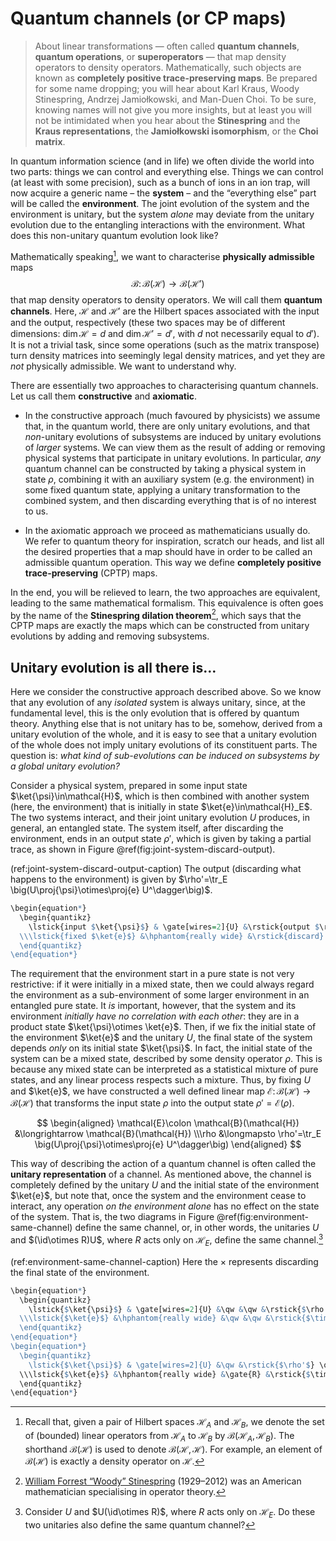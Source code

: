 # Quantum channels (or CP maps) {#chapter10}

> About linear transformations --- often called **quantum channels**, **quantum operations**, or **superoperators** --- that map density operators to density operators. Mathematically, such objects are known as **completely positive trace-preserving maps**. Be prepared for some name dropping; you will hear about Karl Kraus, Woody Stinespring, Andrzej Jamiołkowski, and Man-Duen Choi. To be sure, knowing names will not give you more insights, but at least you will not be intimidated when you hear about the **Stinespring** and the **Kraus representations**, the **Jamiołkowski isomorphism**, or the **Choi matrix**.

In quantum information science (and in life) we often divide the world into two parts: things we can control and everything else.
Things we can control (at least with some precision), such as a bunch of ions in an ion trap, will now acquire a generic name -- the **system** -- and the "everything else" part will be called the **environment**.
The joint evolution of the system and the environment is unitary, but the system _alone_ may deviate from the unitary evolution due to the entangling interactions with the environment.
What does this non-unitary quantum evolution look like?

Mathematically speaking^[Recall that, given a pair of Hilbert spaces $\mathcal{H}_A$ and $\mathcal{H}_B$, we denote the set of (bounded) linear operators from $\mathcal{H}_A$ to $\mathcal{H}_B$ by $\mathcal{B}(\mathcal{H}_A,\mathcal{H}_B)$. The shorthand $\mathcal{B}(\mathcal{H})$ is used to denote $\mathcal{B(H,H)}$. For example, an element of $\mathcal{B}(\mathcal{H})$ is exactly a density operator on $\mathcal{H}$.], we want to characterise **physically admissible** maps
$$
  \mathcal{B}\colon \mathcal{B}(\mathcal{H}) \to \mathcal{B}(\mathcal{H}')
$$
that map density operators to density operators.
We will call them **quantum channels**.
Here, $\mathcal{H}$ and $\mathcal{H}'$ are the Hilbert spaces associated with the input and the output, respectively (these two spaces may be of different dimensions: $\dim\mathcal{H}=d$ and $\dim\mathcal{H}'=d'$, with $d$ not necessarily equal to $d'$).
It is not a trivial task, since some operations (such as the matrix transpose) turn density matrices into seemingly legal density matrices, and yet they are _not_ physically admissible.
We want to understand why.

There are essentially two approaches to characterising quantum channels. Let us call them **constructive** and **axiomatic**.

- In the constructive approach (much favoured by physicists) we assume that, in the quantum world, there are only unitary evolutions, and that _non_-unitary evolutions of subsystems are induced by unitary evolutions of _larger_ systems.
We can view them as the result of adding or removing physical systems that participate in unitary evolutions.
In particular, _any_ quantum channel can be constructed by taking a physical system in state $\rho$, combining it with an auxiliary system (e.g. the environment) in some fixed quantum state, applying a unitary transformation to the combined system, and then discarding everything that is of no interest to us.

- In the axiomatic approach we proceed as mathematicians usually do.
We refer to quantum theory for inspiration, scratch our heads, and list all the desired properties that a map should have in order to be called an admissible quantum operation.
This way we define **completely positive trace-preserving** (CPTP) maps.

In the end, you will be relieved to learn, the two approaches are equivalent, leading to the same mathematical formalism.
This equivalence is often goes by the name of the **Stinespring dilation theorem**^[[William Forrest "Woody" Stinespring](https://en.wikipedia.org/wiki/W._Forrest_Stinespring) (1929--2012) was an American mathematician specialising in operator theory.], which says that the CPTP maps are exactly the maps which can be constructed from unitary evolutions by adding and removing subsystems.






## Unitary evolution is all there is...

Here we consider the constructive approach described above.
So we know that any evolution of any _isolated_ system is always unitary, since, at the fundamental level, this is the only evolution that is offered by quantum theory.
Anything else that is not unitary has to be, somehow, derived from a unitary evolution of the whole, and it is easy to see that a unitary evolution of the whole does not imply unitary evolutions of its constituent parts.
The question is: _what kind of sub-evolutions can be induced on subsystems by a global unitary evolution?_

Consider a physical system, prepared in some input state $\ket{\psi}\in\mathcal{H}$, which is then combined with another system (here, the environment) that is initially in state $\ket{e}\in\mathcal{H}_E$.
The two systems interact, and their joint unitary evolution $U$ produces, in general, an entangled state.
The system itself, after discarding the environment, ends in an output state $\rho'$, which is given by taking a partial trace, as shown in Figure \@ref(fig:joint-system-discard-output).

(ref:joint-system-discard-output-caption) The output (discarding what happens to the environment) is given by $\rho'=\tr_E \big(U\proj{\psi}\otimes\proj{e} U^\dagger\big)$.

```r
\begin{equation*}
  \begin{quantikz}
    \lstick{input $\ket{\psi}$} & \gate[wires=2]{U} &\rstick{output $\rho'$} \qw
  \\\lstick{fixed $\ket{e}$} &\hphantom{really wide} &\rstick{discard} \qw
  \end{quantikz}
\end{equation*}
```

The requirement that the environment start in a pure state is not very restrictive: if it were initially in a mixed state, then we could always regard the environment as a sub-environment of some larger environment in an entangled pure state.
It _is_ important, however, that the system and its environment _initially have no correlation with each other_: they are in a product state $\ket{\psi}\otimes \ket{e}$.
Then, if we fix the initial state of the environment $\ket{e}$ and the unitary $U$, the final state of the system depends _only_ on its initial state $\ket{\psi}$.
In fact, the initial state of the system can be a mixed state, described by some density operator $\rho$.
This is because any mixed state can be interpreted as a statistical mixture of pure states, and any linear process respects such a mixture.
Thus, by fixing $U$ and $\ket{e}$, we have constructed a well defined linear map $\mathcal{E}\colon\mathcal{B}(\mathcal{H})\to\mathcal{B}(\mathcal{H})$ that transforms the input state $\rho$ into the output state $\rho'=\mathcal{E}(\rho)$.

::: {.idea data-latex=""}
$$
  \begin{aligned}
    \mathcal{E}\colon \mathcal{B}(\mathcal{H}) &\longrightarrow \mathcal{B}(\mathcal{H})
  \\\rho &\longmapsto \rho'=\tr_E \big(U\proj{\psi}\otimes\proj{e} U^\dagger\big)
  \end{aligned}
$$
:::

This way of describing the action of a quantum channel is often called the **unitary representation** of a channel.
As mentioned above, the channel is completely defined by the unitary $U$ and the initial state of the environment $\ket{e}$, but note that, once the system and the environment cease to interact, any operation _on the environment alone_ has no effect on the state of the system.
That is, the two diagrams in Figure \@ref(fig:environment-same-channel) define the same channel, or, in other words, the unitaries $U$ and $(\id\otimes R)U$, where $R$ acts only on $\mathcal{H}_E$, define the same channel.^[Consider $U$ and $U(\id\otimes R)$, where $R$ acts only on $\mathcal{H}_E$. Do these two unitaries also define the same quantum channel?]

(ref:environment-same-channel-caption) Here the $\times$ represents discarding the final state of the environment.

```r
\begin{equation*}
  \begin{quantikz}
    \lstick{$\ket{\psi}$} & \gate[wires=2]{U} &\qw &\qw &\rstick{$\rho'$} \qw
  \\\lstick{$\ket{e}$} &\hphantom{really wide} &\qw &\qw &\rstick{$\times$} \qw
  \end{quantikz}
\end{equation*}
\begin{equation*}
  \begin{quantikz}
    \lstick{$\ket{\psi}$} & \gate[wires=2]{U} &\qw &\rstick{$\rho'$} \qw
  \\\lstick{$\ket{e}$} &\hphantom{really wide} &\gate{R} &\rstick{$\times$} \qw
  \end{quantikz}
\end{equation*}
```
